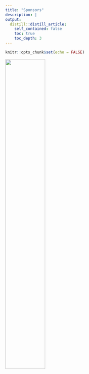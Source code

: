 ```yaml
---
title: "Sponsors"
description: |
output:
  distill::distill_article:
    self_contained: false
    toc: true
    toc_depth: 3
---
```


```r
knitr::opts_chunk$set(echo = FALSE)
```

[<img src="images/RConsortium.png" style="width: 50%; height=50%">](https://www.r-consortium.org/)